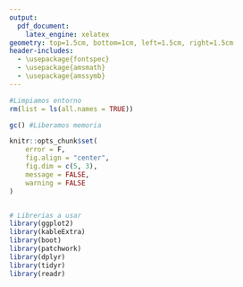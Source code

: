 ```yaml
---
output:
  pdf_document:
    latex_engine: xelatex
geometry: top=1.5cm, bottom=1cm, left=1.5cm, right=1.5cm
header-includes:
  - \usepackage{fontspec}
  - \usepackage{amsmath}
  - \usepackage{amssymb}
---
```


```r
#Limpiamos entorno
rm(list = ls(all.names = TRUE))

gc() #Liberamos memoria

knitr::opts_chunk$set(
	error = F,
	fig.align = "center",
	fig.dim = c(5, 3),  
	message = FALSE,
	warning = FALSE
)


# Librerias a usar
library(ggplot2)
library(kableExtra)
library(boot)
library(patchwork)
library(dplyr)
library(tidyr)
library(readr)


```